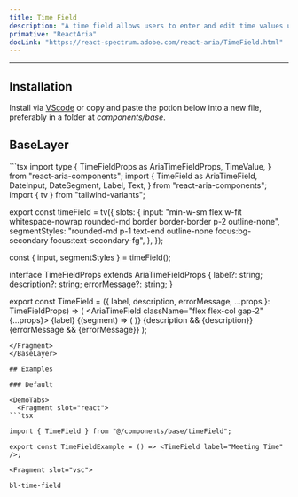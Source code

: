 ```yaml
---
title: Time Field
description: "A time field allows users to enter and edit time values using a keyboard. Each part of a time value is displayed in an individually editable segment."
primative: "ReactAria"
docLink: "https://react-spectrum.adobe.com/react-aria/TimeField.html"
---
```

---

<MdxExample>
  <TimeFieldExample label="Event Time" client:load/>
</MdxExample>

## Installation

Install via [VScode](/docs/getting-started/vsc) or copy and paste the potion below into a new file, preferably in a folder at _components/base_.

## BaseLayer

<BaseLayer>
<Fragment slot="contentSlot">
```tsx
import type {
  TimeFieldProps as AriaTimeFieldProps,
  TimeValue,
} from "react-aria-components";
import {
  TimeField as AriaTimeField,
  DateInput,
  DateSegment,
  Label,
  Text,
} from "react-aria-components";
import { tv } from "tailwind-variants";

export const timeField = tv({
  slots: {
    input:
      "min-w-sm flex w-fit whitespace-nowrap rounded-md border border-border p-2 outline-none",
    segmentStyles:
      "rounded-md p-1 text-end outline-none focus:bg-secondary focus:text-secondary-fg",
  },
});

const { input, segmentStyles } = timeField();

interface TimeFieldProps<T extends TimeValue> extends AriaTimeFieldProps<T> {
  label?: string;
  description?: string;
  errorMessage?: string;
}

export const TimeField = <T extends TimeValue>({
  label,
  description,
  errorMessage,
  ...props
}: TimeFieldProps<T>) => (
  <AriaTimeField className="flex flex-col gap-2" {...props}>
    <Label>{label}</Label>
    <DateInput className={input()}>
      {(segment) => (
        <DateSegment className={segmentStyles()} segment={segment} />
      )}
    </DateInput>
    {description && <Text slot="description">{description}</Text>}
    {errorMessage && <Text slot="errorMessage">{errorMessage}</Text>}
  </AriaTimeField>
);

```
</Fragment>
</BaseLayer>

## Examples

### Default 

<DemoTabs>
  <Fragment slot="react">
```tsx

import { TimeField } from "@/components/base/timeField";

export const TimeFieldExample = () => <TimeField label="Meeting Time" />;

```
  </Fragment>

    <Fragment slot="vsc">
```bash
bl-time-field
```
  </Fragment>
</DemoTabs>


